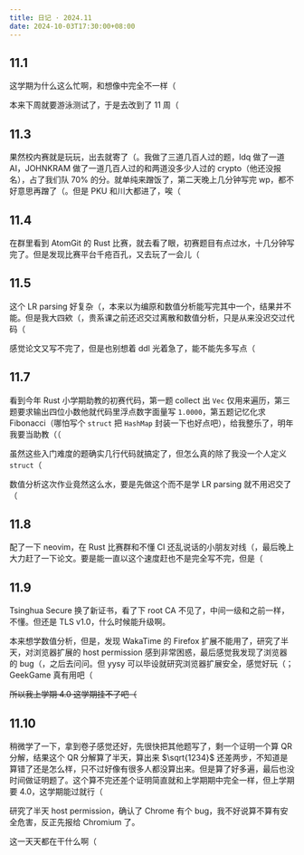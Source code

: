 ```yaml
---
title: 日记 · 2024.11
date: 2024-10-03T17:30:00+08:00
---
```


## 11.1

这学期为什么这么忙啊，和想像中完全不一样（

本来下周就要游泳测试了，于是去改到了 11 周（

## 11.3

果然校内赛就是玩玩，出去就寄了（。我做了三道几百人过的题，ldq 做了一道 AI，JOHNKRAM 做了一道几百人过的和两道没多少人过的 crypto（他还没报名），占了我们队 70% 的分。就单纯来蹭饭了，第二天晚上几分钟写完 wp，都不好意思再蹭了（。但是 PKU 和川大都进了，唉（

## 11.4

在群里看到 AtomGit 的 Rust 比赛，就去看了眼，初赛题目有点过水，十几分钟写完了。但是发现比赛平台千疮百孔，又去玩了一会儿（

## 11.5

这个 LR parsing 好复杂（，本来以为编原和数值分析能写完其中一个，结果并不能。但是我大四欸（，贵系课之前还迟交过离散和数值分析，只是从来没迟交过代码（

感觉论文又写不完了，但是也别想着 ddl 光着急了，能不能先多写点（

## 11.7

看到今年 Rust 小学期助教的初赛代码，第一题 collect 出 `Vec` 仅用来遍历，第三题要求输出四位小数他就代码里浮点数字面量写 `1.0000`，第五题记忆化求 Fibonacci（哪怕写个 `struct` 把 `HashMap` 封装一下也好点吧），给我整乐了，明年我要当助教（（

虽然这些入门难度的题确实几行代码就搞定了，但怎么真的除了我没一个人定义 `struct`（

数值分析这次作业竟然这么水，要是先做这个而不是学 LR parsing 就不用迟交了（

## 11.8

配了一下 neovim，在 Rust 比赛群和不懂 CI 还乱说话的小朋友对线（，最后晚上大力赶了一下论文。要是能一直以这个速度赶也不是完全写不完，但是（

## 11.9

Tsinghua Secure 换了新证书，看了下 root CA 不见了，中间一级和之前一样，不懂。但还是 TLS v1.0，什么时候能升级啊。

本来想学数值分析，但是，发现 WakaTime 的 Firefox 扩展不能用了，研究了半天，对浏览器扩展的 host permission 感到非常困惑，最后感觉我发现了浏览器的 bug（，之后去问问。但 yysy 可以毕设就研究浏览器扩展安全，感觉好玩（；GeekGame 真有用吧（

~~所以我上学期 4.0 这学期挂不了吧（~~

## 11.10

稍微学了一下，拿到卷子感觉还好，先很快把其他题写了，剩一个证明一个算 QR 分解，结果这个 QR 分解算了半天，算出来 $\sqrt{1234}$ 还差两步，不知道是算错了还是怎么样，只不过好像有很多人都没算出来。但是算了好多遍，最后也没时间做证明题了。这个算不完还差个证明简直就和上学期期中完全一样，但上学期要 4.0，这学期能过就行（

研究了半天 host permission，确认了 Chrome 有个 bug，我不好说算不算有安全危害，反正先报给 Chromium 了。

这一天天都在干什么啊（
